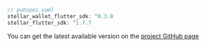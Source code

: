 
<CodeExample>

```dart
// pubspec.yaml
stellar_wallet_flutter_sdk: ^0.3.0
stellar_flutter_sdk: ^1.7.7
```

</CodeExample>

You can get the latest available version on the [project GitHub page](https://github.com/Soneso/stellar_wallet_flutter_sdk)
